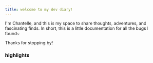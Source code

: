 ```yaml
---
title: welcome to my dev diary!
---
```


I'm Chantelle, and this is my space to share thoughts, adventures, and fascinating finds. In short, this is a little documentation for all the bugs I found\~

Thanks for stopping by!

### highlights

<VideoPlayer url="https://www.youtube.com/watch?v=AWFm-3occMg&t=149s" />
